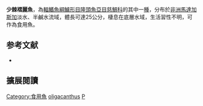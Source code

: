 {{Speciesbox
| name = 少棘褶麗魚
| status = LC
| status_system = IUCN3.1
| image = 
| image_width = 240px
| genus = Ptychochromis
| species = oligacanthus
| authority = [[Bleeker|Bleeker]], 1868
| synonyms = *''Tilapia oligacanthus''<br /><small>Bleeker, 1868</small>
*''Ptychochromis oligocantus''<br /><small>Bleeker, 1868</small>
}}

'''少棘褶麗魚'''，為[[輻鰭魚綱|輻鰭魚綱]][[鱸形目|鱸形目]][[隆頭魚亞目|隆頭魚亞目]][[慈鯛科|慈鯛科]]的其中一[[種|種]]，分布於[[非洲|非洲]][[馬達加斯加|馬達加斯加]]淡水、半鹹水流域，體長可達25公分，棲息在底層水域，生活習性不明，可作為食用魚。

==参考文献==
*{{FishBase_species|genus=Ptychochromis|species=oligacanthus|year=2013|month=6}}

== 擴展閱讀 ==
{{refbegin}}
{{wikispecies-inline|Ptychochromis oligacanthus|少棘褶麗魚}}
{{refend}}
{{Taxonbar|from=Q2050768}}

[[Category:食用魚|Category:食用魚]]
[[Category:褶麗魚屬|oligacanthus]]
[[Category:1868年描述的魚類|P]]


{{鱸形目小作品}}